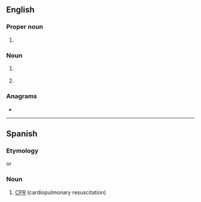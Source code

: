 ==English==
{{wikipedia}}

===Proper noun===
{{en-proper noun}}

# {{lb|en|politics}} {{initialism of|en|{{w|Revolutionary Communist Party}}}}

===Noun===
{{en-noun}}

# {{lb|en|mechanical engineering}} {{initialism of|en|{{w|reinforced concrete pipe}}}}
# {{lb|en|software}} {{initialism of|en|w:rich client platform}}

===Anagrams===
* {{anagrams|en|a=cpr|CPR|CRP|P.R.C.|PCR|PRC|RPC}}

----

==Spanish==

===Etymology===
{{initialism of|es|[[reanimación cardiopulmonar]]}} or {{initialism of|es|[[resucitación cardiopulmonar]]}}

===Noun===
{{head|es|noun}}

# [[CPR]] (cardiopulmonary resuscitation)